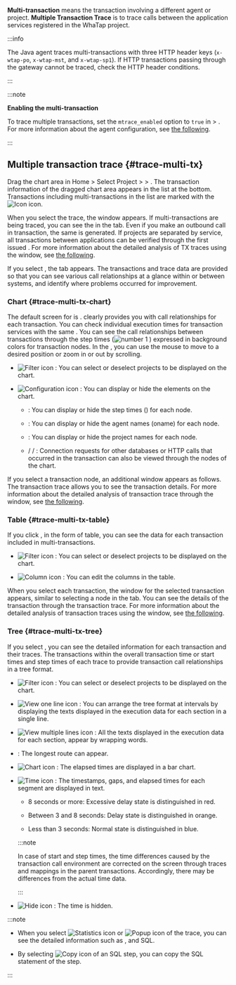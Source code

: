 **Multi-transaction** means the transaction involving a different agent or project. **Multiple Transaction Trace** is to trace calls between the application services registered in the WhaTap project. 

<InDoc product="java">

:::info

The Java agent traces multi-transactions with three HTTP header keys (`x-wtap-po`, `x-wtap-mst`, and `x-wtap-sp1`). If HTTP transactions passing through the gateway cannot be traced, check the HTTP header conditions.

:::

</InDoc>

:::note

**Enabling the multi-transaction**

To trace multiple transactions, set the `mtrace_enabled` option to `true` in <Cmdname sid="side_management" className="uitext" /> > <Cmdname sid="side_agentSetting" className="uitext" />. For more information about the agent configuration, see [the following](set-agent#set-agent-service).

:::

## Multiple transaction trace {#trace-multi-tx}

Drag the chart area in Home > Select Project > <Cmdname sid="side_analysis" className="uitext" /> > <Cmdname sid="side_hitmap" className="uitext" />. The transaction information of the dragged chart area appears in the <Cmdname sid="trace_list" className="uitext" /> list at the bottom. Transactions including multi-transactions in the list are marked with the ![Icon](/img/ic-s-mult-transation.svg) icon.

<ImgLang img='tx-trace-table.png' desc='mtrace_M' />

When you select the trace, the <Cmdname sid="TTL06527" className="uitext" /> window appears. If multi-transactions are being traced, you can see the <Cmdname sid="TTL06107" className="uitext" /> in the <Cmdname sid="TTL06125" className="uitext" /> tab. Even if you make an outbound call in transaction, the same <Cmdname sid="TTL06107" className="uitext" /> is generated. If projects are separated by service, all transactions between applications can be verified through the first issued <Cmdname sid="TTL06107" className="uitext" />. For more information about the detailed analysis of TX traces using the <Cmdname sid="TTL06527" className="uitext" /> window, see [the following](trs-profile#details).

<ImgLang img='tx-trace-dt-up.png' desc='Record summary' />

If you select <Cmdname sid="TTL06107" className="uitext" />, the <Cmdname sid="TTL06377" className="uitext" /> tab appears. The transactions and trace data are provided so that you can see various call relationships at a glance within or between systems, and identify where problems occurred for improvement.

### Chart {#trace-multi-tx-chart}

<ImgLang img='multi-tx-cht.png' desc='Chart' />

The default screen for <Cmdname sid="TTL06377" className="uitext" /> is <Cmdname sid="BTN07120" className="uitext" />. <Cmdname sid="BTN07120" className="uitext" /> clearly provides you with call relationships for each transaction. You can check individual execution times for transaction services with the same <Cmdname sid="TTL06107" className="uitext" />. You can see the call relationships between transactions through the step times (![number 1](/img/number-01.png) <Cmdname sid="time_bar" className="uitext" />) expressed in background colors for transaction nodes. In the <Cmdname sid="BTN07120" className="uitext" />, you can use the mouse to move to a desired position or zoom in or out by scrolling.

- ![Filter icon](/img/ico-filter.svg) <Cmdname sid="TLT06410" className="uitext" />: You can select or deselect projects to be displayed on the chart.

- ![Configuration icon](/img/ico-setting.svg) <Cmdname sid="TLT06411" className="uitext" />: You can display or hide the elements on the chart.

  - <Cmdname sid="time_bar" className="uitext" />: You can display or hide the step times (<Cmdname sid="time_bar" className="uitext" />) for each node.

  - <Cmdname sid="application_name" className="uitext" />: You can display or hide the agent names (oname) for each node.

  - <Cmdname sid="project" className="uitext" />: You can display or hide the project names for each node.

  - <Cmdname sid="database" className="uitext" /> / <Cmdname sid="apply_external_remote" className="uitext" /> / <Cmdname sid="apply_internal_remote" className="uitext" />: Connection requests for other databases or HTTP calls that occurred in the transaction can also be viewed through the nodes of the chart.

If you select a transaction node, an additional <Cmdname sid="TTL06527" className="uitext" /> window appears as follows. The transaction trace allows you to see the transaction details. For more information about the detailed analysis of transaction trace through the <Cmdname sid="TTL06527" className="uitext" /> window, see [the following](trs-profile#details).

<ImgLang img='multi-tx-additional-info.png' desc='Display Detail of Multi-transaction' />

### Table {#trace-multi-tx-table}

If you click <Cmdname sid="BTN07121" className="uitext" />, in the form of table, you can see the data for each transaction included in multi-transactions.

<ImgLang img='multi-tx-table-mode.png' desc='Multi-transaction table mode' />

- ![Filter icon](/img/ico-filter.svg) <Cmdname sid="TLT06410" className="uitext" />: You can select or deselect projects to be displayed on the chart.

- ![Column icon](/img/ic-column.svg) <Cmdname sid="BTN06441" className="uitext" />: You can edit the columns in the table. 

When you select each transaction, the <Cmdname sid="TTL06527" className="uitext" /> window for the selected transaction appears, similar to selecting a node in the <Cmdname sid="BTN07120" className="uitext" /> tab. You can see the details of the transaction through the transaction trace. For more information about the detailed analysis of transaction traces using the <Cmdname sid="TTL06527" className="uitext" /> window, see [the following](trs-profile#transaction-info).

### Tree {#trace-multi-tx-tree}

If you select <Cmdname sid="BTN06296" className="uitext" />, you can see the detailed information for each transaction and their traces. The transactions within the overall transaction time or start times and step times of each trace to provide transaction call relationships in a tree format.

<ImgLang img='multi-tx-tree-mode.png' desc='Multi-transaction tree mode' />

- ![Filter icon](/img/ico-filter.svg) <Cmdname sid="TLT06410" className="uitext" />: You can select or deselect projects to be displayed on the chart.

- ![View one line icon](/img/ic-single-line.svg) <Cmdname sid="BTN06368" className="uitext" />: You can arrange the tree format at intervals by displaying the texts displayed in the execution data for each section in a single line.

- ![View multiple lines icon](/img/ic-multi-line.svg) <Cmdname sid="BTN06369" className="uitext" />: All the texts displayed in the execution data for each section, appear by wrapping words.

- <Cmdname sid="BTN06327" className="uitext" />: The longest route can appear.

- ![Chart icon](/img/ic-bar-chart.svg) <Cmdname sid="BTN06743" className="uitext" />: The elapsed times are displayed in a bar chart.

- ![Time icon](/img/ic-custom-time.svg) <Cmdname sid="BTN06744" className="uitext" />: The timestamps, gaps, and elapsed times for each segment are displayed in text.

  - 8 seconds or more: <span class='etrs'>Excessive delay</span> state is distinguished in <span class='etrs'>red</span>.

  - Between 3 and 8 seconds: <span class='ov5ud10'>Delay</span> state is distinguished in <span class='ov5ud10'>orange</span>.

  - Less than 3 seconds: <span class='woer'>Normal</span> state is distinguished in <span class='woer'>blue</span>.

  :::note

  In case of start and step times, the time differences caused by the transaction call environment are corrected on the screen through traces and mappings in the parent transactions. Accordingly, there may be differences from the actual time data.

  :::

- ![Hide icon](/img/ic-eye-invisible.svg) <Cmdname sid="BTN06745" className="uitext" />: The time is hidden.

:::note

- When you select ![Statistics icon](/img/ic-static.svg) or ![Popup icon](/img/ic-popup.svg) of the trace, you can see the detailed information such as <Cmdname sid="remote_http_call_statistics" className="uitext" />, <Cmdname sid="activestack" className="uitext" /> and <UI>SQL</UI>.

- By selecting ![Copy icon](/img/ico-copy.svg) of an SQL step, you can copy the SQL statement of the step.

:::
